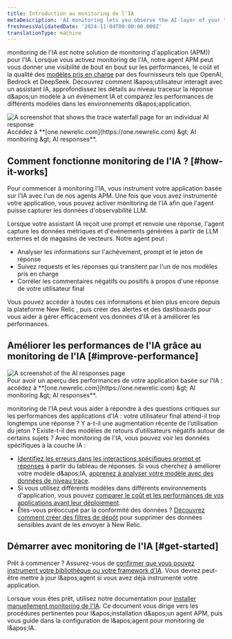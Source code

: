 ```yaml
---
title: Introduction au monitoring de l'IA
metaDescription: 'AI monitoring lets you observe the AI-layer of your tech stack, giving you a holistic overview of the health and performance of your AI-powered app.'
freshnessValidatedDate: '2024-11-04T00:00:00.000Z'
translationType: machine
---
```


monitoring de l'IA est notre solution de monitoring d'application (APM)) pour l'IA. Lorsque vous activez monitoring de l'IA, notre agent APM peut vous donner une visibilité de bout en bout sur les performances, le coût et la qualité des [modèles pris en charge](/docs/ai-monitoring/compatibility-requirements-ai-monitoring) par des fournisseurs tels que OpenAI, Bedrock et DeepSeek. Découvrez comment l&amp;apos;utilisateur interagit avec un assistant IA, approfondissez les détails au niveau tracesur la réponse d&amp;apos;un modèle à un événement IA et comparez les performances de différents modèles dans les environnements d&amp;apos;application.

<img title="Trace waterfall for AI monitoring" alt="A screenshot that shows the trace waterfall page for an individual AI response" src="/images/ai_screenshot-full_ai-responses-intro-page.webp" />

<figcaption>
  Accédez à **[one.newrelic.com](https://one.newrelic.com) &amp;gt; AI monitoring &amp;gt; AI responses**.
</figcaption>

## Comment fonctionne monitoring de l'IA ? [#how-it-works]

Pour commencer à monitoring l'IA, vous instrument votre application basée sur l'IA avec l'un de nos agents APM. Une fois que vous avez instrumenté votre application, vous pouvez activer monitoring de l'IA afin que l'agent puisse capturer les données d'observabilité LLM.

Lorsque votre assistant IA reçoit une prompt et renvoie une réponse, l'agent capture les données métriques et d'événements générées à partir de LLM externes et de magasins de vecteurs. Notre agent peut :

* Analyser les informations sur l'achèvement, prompt et le jeton de réponse
* Suivez requests et les réponses qui transitent par l'un de nos modèles pris en charge
* Corréler les commentaires négatifs ou positifs à propos d'une réponse de votre utilisateur final

Vous pouvez accéder à toutes ces informations et bien plus encore depuis la plateforme New Relic , puis créer des alertes et des dashboards pour vous aider à gérer efficacement vos données d'IA et à améliorer les performances.

## Améliorer les performances de l'IA grâce au monitoring de l'IA [#improve-performance]

<img title="AI responses page" alt="A screenshot of the AI responses page" src="/images/ai_screenshot-full_AI-responses-overview.webp" />

<figcaption>
  Pour avoir un aperçu des performances de votre application basée sur l'IA : accédez à **[one.newrelic.com](https://one.newrelic.com) &amp;gt; AI monitoring &amp;gt; AI responses**.
</figcaption>

monitoring de l'IA peut vous aider à répondre à des questions critiques sur les performances des applications d'IA : votre utilisateur final attend-il trop longtemps une réponse ? Y a-t-il une augmentation récente de l’utilisation du jeton ? Existe-t-il des modèles de retours d’utilisateurs négatifs autour de certains sujets ? Avec monitoring de l'IA, vous pouvez voir les données spécifiques à la couche IA :

* [Identifiez les erreurs dans les interactions spécifiques prompt et réponses](/docs/ai-monitoring/explore-ai-data/view-ai-responses) à partir du tableau de réponses. Si vous cherchez à améliorer votre modèle d&amp;apos;IA, [apprenez à analyser votre modèle avec des données de niveau trace](/docs/ai-monitoring/explore-ai-data/view-ai-responses/#ai-response-trace-view).
* Si vous utilisez différents modèles dans différents environnements d'application, vous pouvez [comparer le coût et les performances de vos applications avant leur déploiement](/docs/ai-monitoring/view-ai-data/#model-comparison).
* Êtes-vous préoccupé par la conformité des données ? [Découvrez comment créer des filtres de dépôt](/docs/ai-monitoring/drop-sensitive-data) pour supprimer des données sensibles avant de les envoyer à New Relic.

## Démarrer avec monitoring de l'IA [#get-started]

Prêt à commencer ? Assurez-vous de [confirmer que vous pouvez instrument votre bibliothèque ou votre framework d'IA](/docs/ai-monitoring/compatibility-requirements-ai-monitoring). Vous devrez peut-être mettre à jour l&amp;apos;agent si vous avez déjà instrumenté votre application.

Lorsque vous êtes prêt, utilisez notre documentation pour [installer manuellement monitoring de l'IA](/install/ai-monitoring). Ce document vous dirige vers les procédures pertinentes pour l&amp;apos;installation d&amp;apos;un agent APM, puis vous guide dans la configuration de l&amp;apos;agent pour monitoring de l&amp;apos;IA.